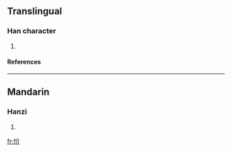 ==Translingual==
===Han character===
{{Han char|rn=61|rad=心|as=04|sn=7|four=|canj=心人中中 (POLL)}}
# {{defn|Han|sort=心04}}
====References====
{{Han ref|kx=0377.210|dkj=10360|dj=0705.070|hdz=42277.080|uh=5FE6|ud=24550}}
----
==Mandarin==
===Hanzi===
{{cmn-hanzi|pin=[[yè]] ([[ye4]])|wg=yeh<sup>4</sup>}}
# {{defn|Mandarin}}

[[fr:忦]]